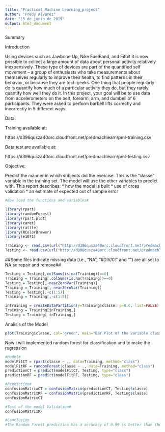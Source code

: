 ```yaml
---
title: "Practical Machine Learning_project"
author: "Fredy Alvarez"
date: "15 de junio de 2019"
output: html_document
---
```

Summary

Introduction

Using devices such as Jawbone Up, Nike FuelBand, and Fitbit it is now possible to collect a large amount of data about personal activity relatively inexpensively. These type of devices are part of the quantified self movement – a group of enthusiasts who take measurements about themselves regularly to improve their health, to find patterns in their behavior, or because they are tech geeks. One thing that people regularly do is quantify how much of a particular activity they do, but they rarely quantify how well they do it. In this project, your goal will be to use data from accelerometers on the belt, forearm, arm, and dumbell of 6 participants. They were asked to perform barbell lifts correctly and incorrectly in 5 different ways.

Data:

Training available at:

https://d396qusza40orc.cloudfront.net/predmachlearn/pml-training.csv

Data test are available at:

https://d396qusza40orc.cloudfront.net/predmachlearn/pml-testing.csv

Objective:

Predict the manner in which subjects did the exercise. This is the “classe” variable in the training set. The model will use the other variables to predict with. This report describes:
* how the model is built
* use of cross validation
* an estimate of expected out of sample error

```r

#Now load the functions and variables#

library(rpart)
library(randomForest)
library(rpart.plot)
library(caret)
library(rattle)
library(RColorBrewer)
library(e1071)

Training <- read.csv(url("http://d396qusza40orc.cloudfront.net/predmachlearn/pml-training.csv"), na.strings=c("NA","#DIV/0!",""))
Testing <- read.csv(url("http://d396qusza40orc.cloudfront.net/predmachlearn/pml-testing.csv"), na.strings=c("NA","#DIV/0!",""))

```
##Some files indicate missing data (i.e., “NA”, “#DIV/0!” and “”) are all set to NA so repair and remove##

```r
Testing = Testing[,colSums(is.na(Training))==0]
Training = Training[,colSums(is.na(Training))==0]
Testing = Testing[,-nearZeroVar(Training)]
Training = Training[,-nearZeroVar(Training)]
Testing = Testing[,-c(1:5)]
Training = Training[,-c(1:5)]
```

```r
inTraining = createDataPartition(y=Training$classe, p=0.6, list=FALSE)
Training = Training[inTraining,]
Testing = Training[-inTraining,]

```
Analisis of the Model

```r
plot(Training$classe, col="green", main="Bar Plot of the variable classe within the Training data set", xlab="classe levels", ylab="Frequency")

```
Now i will implemented random forest for classification and to make the regression 

```r
#Model#
modelFitCT = rpart(classe ~ ., data=Training, method="class")
modelFitRF = randomForest(classe ~ ., data=Training, method="class")
predictionCT = predict(modelFitCT, Testing, type="class")
predictionRF = predict(modelFitRF, Testing, type="class")
```

```r
#Prediction#
confusionMatrixCT = confusionMatrix(predictionCT, Testing$classe)
confusionMatrixRF = confusionMatrix(predictionRF, Testing$classe)
confusionMatrixCT
```

```r
#Test of the model Validation#
confusionMatrixRF
```
```r
#Conclusion
#The Random Forest prediction has a accuracy of 0.99 is better than the Classification Tree accuracy of 0.7433. I will prefer the Random Forest to predict our test cases#
```


